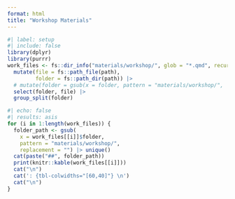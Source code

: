 ```yaml
---
format: html
title: "Workshop Materials"
---
```


```r
#| label: setup
#| include: false
library(dplyr)
library(purrr)
work_files <- fs::dir_info("materials/workshop/", glob = "*.qmd", recurse = TRUE) |> 
  mutate(file = fs::path_file(path),
         folder = fs::path_dir(path)) |> 
  # mutate(folder = gsub(x = folder, pattern = "materials/workshop/",  replacement = "")) |> 
  select(folder, file) |> 
  group_split(folder)
```

```r
#| echo: false
#| results: asis
for (i in 1:length(work_files)) {
  folder_path <- gsub(
    x = work_files[[i]]$folder, 
    pattern = "materials/workshop/", 
    replacement = "") |> unique()
  cat(paste("##", folder_path))
  print(knitr::kable(work_files[[i]]))
  cat("\n")
  cat(': {tbl-colwidths="[60,40]"} \n')
  cat("\n")
}

```


